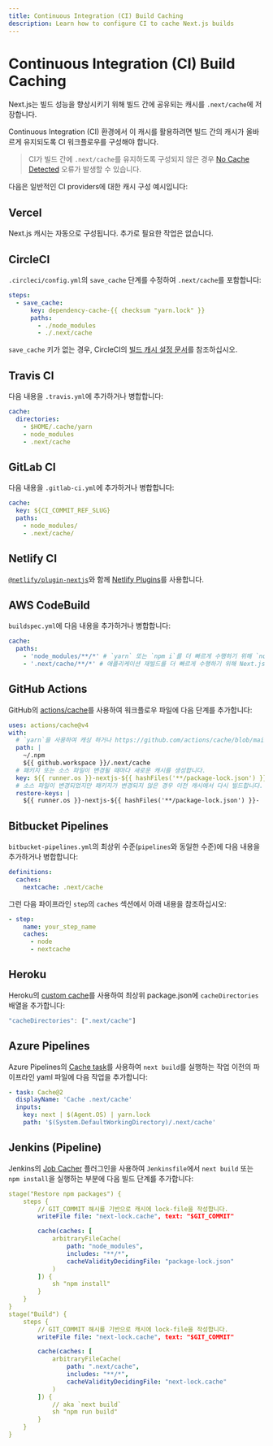 ```yaml
---
title: Continuous Integration (CI) Build Caching
description: Learn how to configure CI to cache Next.js builds
---
```


# Continuous Integration (CI) Build Caching

Next.js는 빌드 성능을 향상시키기 위해 빌드 간에 공유되는 캐시를 `.next/cache`에 저장합니다.

Continuous Integration (CI) 환경에서 이 캐시를 활용하려면 빌드 간의 캐시가 올바르게 유지되도록 CI 워크플로우를 구성해야 합니다.

> CI가 빌드 간에 `.next/cache`를 유지하도록 구성되지 않은 경우 [No Cache Detected](/docs/messages/no-cache) 오류가 발생할 수 있습니다.

다음은 일반적인 CI providers에 대한 캐시 구성 예시입니다:

## Vercel

Next.js 캐시는 자동으로 구성됩니다. 추가로 필요한 작업은 없습니다.

## CircleCI

`.circleci/config.yml`의 `save_cache` 단계를 수정하여 `.next/cache`를 포함합니다:

```yaml
steps:
  - save_cache:
      key: dependency-cache-{{ checksum "yarn.lock" }}
      paths:
        - ./node_modules
        - ./.next/cache
```

`save_cache` 키가 없는 경우, CircleCI의 [빌드 캐시 설정 문서](https://circleci.com/docs/2.0/caching/)를 참조하십시오.

## Travis CI

다음 내용을 `.travis.yml`에 추가하거나 병합합니다:

```yaml
cache:
  directories:
    - $HOME/.cache/yarn
    - node_modules
    - .next/cache
```

## GitLab CI

다음 내용을 `.gitlab-ci.yml`에 추가하거나 병합합니다:

```yaml
cache:
  key: ${CI_COMMIT_REF_SLUG}
  paths:
    - node_modules/
    - .next/cache/
```

## Netlify CI

[`@netlify/plugin-nextjs`](https://www.npmjs.com/package/@netlify/plugin-nextjs)와 함께 [Netlify Plugins](https://www.netlify.com/products/build/plugins/)를 사용합니다.

## AWS CodeBuild

`buildspec.yml`에 다음 내용을 추가하거나 병합합니다:

```yaml
cache:
  paths:
    - 'node_modules/**/*' # `yarn` 또는 `npm i`를 더 빠르게 수행하기 위해 `node_modules`를 캐시합니다.
    - '.next/cache/**/*' # 애플리케이션 재빌드를 더 빠르게 수행하기 위해 Next.js를 캐시합니다.
```

## GitHub Actions

GitHub의 [actions/cache](https://github.com/actions/cache)를 사용하여 워크플로우 파일에 다음 단계를 추가합니다:

```yaml
uses: actions/cache@v4
with:
  # `yarn`을 사용하여 캐싱 하거나 https://github.com/actions/cache/blob/main/examples.md#node---yarn, actions/setup-node를 사용하여 https://github.com/actions/setup-node 캐싱을 활용할 수 있습니다.
  path: |
    ~/.npm
    ${{ github.workspace }}/.next/cache
  # 패키지 또는 소스 파일이 변경될 때마다 새로운 캐시를 생성합니다.
  key: ${{ runner.os }}-nextjs-${{ hashFiles('**/package-lock.json') }}-${{ hashFiles('**/*.js', '**/*.jsx', '**/*.ts', '**/*.tsx') }}
  # 소스 파일이 변경되었지만 패키지가 변경되지 않은 경우 이전 캐시에서 다시 빌드합니다.
  restore-keys: |
    ${{ runner.os }}-nextjs-${{ hashFiles('**/package-lock.json') }}-
```

## Bitbucket Pipelines

`bitbucket-pipelines.yml`의 최상위 수준(`pipelines`와 동일한 수준)에 다음 내용을 추가하거나 병합합니다:

```yaml
definitions:
  caches:
    nextcache: .next/cache
```

그런 다음 파이프라인 `step`의 `caches` 섹션에서 아래 내용을 참조하십시오:

```yaml
- step:
    name: your_step_name
    caches:
      - node
      - nextcache
```

## Heroku

Heroku의 [custom cache](https://devcenter.heroku.com/articles/nodejs-support#custom-caching)를 사용하여 최상위 package.json에 `cacheDirectories` 배열을 추가합니다:

```javascript
"cacheDirectories": [".next/cache"]
```

## Azure Pipelines

Azure Pipelines의 [Cache task](https://docs.microsoft.com/en-us/azure/devops/pipelines/tasks/utility/cache)를 사용하여 `next build`를 실행하는 작업 이전의 파이프라인 yaml 파일에 다음 작업을 추가합니다:

```yaml
- task: Cache@2
  displayName: 'Cache .next/cache'
  inputs:
    key: next | $(Agent.OS) | yarn.lock
    path: '$(System.DefaultWorkingDirectory)/.next/cache'
```

## Jenkins (Pipeline)

Jenkins의 [Job Cacher](https://www.jenkins.io/doc/pipeline/steps/jobcacher/) 플러그인을 사용하여 `Jenkinsfile`에서 `next build` 또는 `npm install`을 실행하는 부분에 다음 빌드 단계를 추가합니다:

```yaml
stage("Restore npm packages") {
    steps {
        // GIT_COMMIT 해시를 기반으로 캐시에 lock-file을 작성합니다.
        writeFile file: "next-lock.cache", text: "$GIT_COMMIT"

        cache(caches: [
            arbitraryFileCache(
                path: "node_modules",
                includes: "**/*",
                cacheValidityDecidingFile: "package-lock.json"
            )
        ]) {
            sh "npm install"
        }
    }
}
stage("Build") {
    steps {
        // GIT_COMMIT 해시를 기반으로 캐시에 lock-file을 작성합니다.
        writeFile file: "next-lock.cache", text: "$GIT_COMMIT"

        cache(caches: [
            arbitraryFileCache(
                path: ".next/cache",
                includes: "**/*",
                cacheValidityDecidingFile: "next-lock.cache"
            )
        ]) {
            // aka `next build`
            sh "npm run build"
        }
    }
}
```
